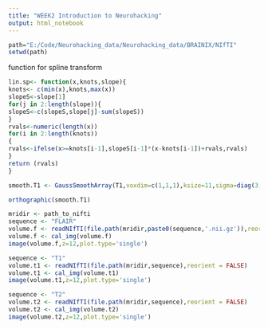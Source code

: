 ```yaml
---
title: "WEEK2 Introduction to Neurohacking"
output: html_notebook
---
```

```r
path="E:/Code/Neurohacking_data/Neurohacking_data/BRAINIX/NIfTI"
setwd(path)
```

function for spline transform
```r
lin.sp<- function(x,knots,slope){
knots<- c(min(x),knots,max(x))
slopeS<-slope[1]
for(j in 2:length(slope)){
slopeS<-c(slopeS,slope[j]-sum(slopeS))
}
rvals<-numeric(length(x))
for(i in 2:length(knots))
{
rvals<-ifelse(x>=knots[i-1],slopeS[i-1]*(x-knots[i-1])+rvals,rvals)
}
return (rvals)
}
```


```r
smooth.T1 <- GaussSmoothArray(T1,voxdim=c(1,1,1),ksize=11,sigma=diag(3,3),mask=NULL,var.norm=FALSE)

orthographic(smooth.T1)

```

```r
mridir <- path_to_nifti
sequence <- "FLAIR"
volume.f <- readNIfTI(file.path(mridir,paste0(sequence,'.nii.gz')),reorient = FALSE)
volume.f <- cal_img(volume.f)
image(volume.f,z=12,plot.type='single')

```
```r
sequence <- "T1"
volume.t1 <- readNIfTI(file.path(mridir,sequence),reorient = FALSE)
volume.t1 <- cal_img(volume.t1)
image(volume.t1,z=12,plot.type='single')

```


```r
sequence <- "T2"
volume.t2 <- readNIfTI(file.path(mridir,sequence),reorient = FALSE)
volume.t2 <- cal_img(volume.t2)
image(volume.t2,z=12,plot.type='single')

```